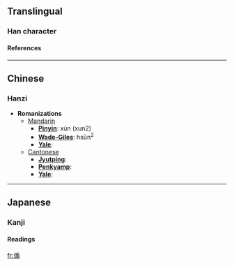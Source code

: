 ==Translingual==
===Han character===
{{Han char|rad=人|as=09|sn=11|four=|canj=人竹十山 (OHJU)}}
====References====
{{Han ref|kx=0111.310|dkj=00894|dj=0238.040|hdz=10192.110|uh=5071|ud=20593}}
----

==Chinese==
===Hanzi===


* '''Romanizations'''
** [[Mandarin]]
*** '''[[Pinyin]]''': xún (xun2)
*** '''[[Wade-Giles]]''': hsün<sup>2</sup>
*** '''[[Yale]]''': 
**[[Cantonese]]
***'''[[Jyutping]]''':
***'''[[Penkyamp]]''': 
***'''[[Yale]]''': 


----
==Japanese==
===Kanji===
{{ja-kanji|grade=|rs=人09}}
====Readings====
{{ja-readings|on=[[しゅん]] (shun)|kun=[[のべる]] (noberu)}}




[[fr:偱]]